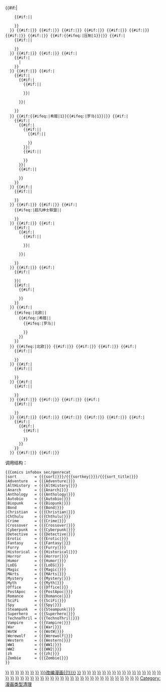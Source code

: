 {{#if:{{{Adventure|}}}|
     {{#if:{{{MArts|}}}{{{Spy|}}}{{{Superhero|}}}{{{War|}}}{{{Bond|}}}||
       [[Category:Action-adventure comics|{{{sort|{{PAGENAME}}}}}]]
     }}
   }}<!--
-->{{#if:{{{AltHistory|}}}|[[Category:架空历史漫画|{{{sort|{{PAGENAME}}}}}]]}}<!--
-->{{#if:{{{Anarch|}}}|[[Category:无政府主义者漫画|{{{sort|{{PAGENAME}}}}}]]}}<!--
-->{{#if:{{{Anthology|}}}|[[Category:漫画选集|{{{sort|{{PAGENAME}}}}}]]}}<!--
-->{{#if:{{{Autobio|}}}|[[Category:自传漫画|{{{sort|{{PAGENAME}}}}}]]}}<!--
-->{{#if:{{{Biopunk|}}}|[[Category:生物朋克漫画|{{{sort|{{PAGENAME}}}}}]]}}<!--
-->{{#if:{{{Christian|}}}|[[Category:基督教漫画|{{{sort|{{PAGENAME}}}}}]]}}<!--

-->{{#if:{{{Adaptation|}}}|[[Category:{{{Adaptation|}}}改编漫画{{!}}{{{sort|{{PAGENAME}}}}}]]}}<!--

-->{{#if:{{{Furry|}}}{{{Anthro|}}}|[[Category:以拟人化角色为主角的漫画|{{{sort|{{PAGENAME}}}}}]]}}<!--

-->{{#if:{{#ifeq:{{{Furry|none}}}|压制|1}}|[[Category:以拟人化角色为主角的漫画|{{{sort|{{PAGENAME}}}}}]]}}<!--

-->{{#if:{{{Crime|}}}|
     {{#if:{{{Detective|}}}{{{Mystery|}}}||
       [[Category:犯罪漫画|{{{sort|{{PAGENAME}}}}}]]
     }}
   }}<!--
-->{{#if:{{{Crossover|}}}|[[Category:交叉漫画|{{{sort|{{PAGENAME}}}}}]]}}<!--
-->{{#if:{{{Chthulu|}}}|[[Category:克苏鲁神话漫画|{{{sort|{{PAGENAME}}}}}]]}}<!--
-->{{#if:{{{Cyberpunk|}}}|
     {{#if:{{{Biopunk|}}}{{{Steampunk|}}}|
       |[[Category:赛博朋克漫画|{{{sort|{{PAGENAME}}}}}]]
     }}
   }}<!--
-->{{#if:{{{Erotic|}}}|[[Category:情色漫画|{{{sort|{{PAGENAME}}}}}]]}}<!--
-->{{#if:{{{Fantasy|}}}|
     {{#if:{{{Historical|}}}|
       {{#if:{{{MArts|}}}|
         {{#if:{{{zh|}}}||
           [[Category:奇幻漫画|{{{sort|{{PAGENAME}}}}}]]
         }}|
         [[Category:奇幻漫画|{{{sort|{{PAGENAME}}}}}]]
       }}|
       [[Category:奇幻漫画|{{{sort|{{PAGENAME}}}}}]]
     }}
   }}<!--
-->{{#if:{{#ifeq:{{{Myth|none}}}|希腊|1}}{{#ifeq:{{{Myth|none}}}|罗马|1}}|[[Category:漫画中的希腊罗马神话|{{{sort|{{PAGENAME}}}}}]]}}<!--
-->{{#if:{{{Historical|}}}|
     {{#if:{{{Fantasy|}}}|
       {{#if:{{{MArts|}}}|
         {{#if:{{{zh|}}}||
           {{#if:{{{AltHistory|}}}||
             [[Category:历史漫画|{{{sort|{{PAGENAME}}}}}]]
           }}
         }}|
         {{#if:{{{AltHistory|}}}||
           [[Category:历史漫画|{{{sort|{{PAGENAME}}}}}]]
         }}
       }}|
       {{#if:{{{AltHistory|}}}||
         [[Category:历史漫画|{{{sort|{{PAGENAME}}}}}]]
       }}
     }}
   }}<!--
-->{{#if:{{{Horror|}}}|
     {{#if:{{{Vampire|}}}{{{Werewolf|}}}{{{Zombie|}}}{{{Chthulu|}}}||
       [[Category:恐怖漫画|{{{sort|{{PAGENAME}}}}}]]
     }}
   }}<!--
-->{{#if:{{{Humor|}}}|[[Category:幽默漫画|{{{sort|{{PAGENAME}}}}}]]}}<!--
-->{{#if:{{{Bond|}}}|[[Category:詹姆斯·邦德漫画|{{{sort|{{PAGENAME}}}}}]]}}<!--
-->{{#if:{{{LoEG|}}}|
     {{#ifeq:{{{altcat|none}}}|超凡绅士联盟||
       [[Category:超凡绅士联盟|{{{sort|{{PAGENAME}}}}}]]
     }}
   }}<!--
-->{{#if:{{{Magic|}}}|[[Category:漫画中的魔法|{{{sort|{{PAGENAME}}}}}]]}}<!--
-->{{#if:{{{MArts|}}}|
     {{#if:{{{Historical|}}}|
       {{#if:{{{Fantasy|}}}|
         {{#if:{{{zh|}}}||
           [[Category:武术漫画|{{{sort|{{PAGENAME}}}}}]]
         }}|
         [[Category:武术漫画|{{{sort|{{PAGENAME}}}}}]]
       }}|
       [[Category:武术漫画|{{{sort|{{PAGENAME}}}}}]]
     }}
   }}<!--
-->{{#if:{{{Detective|}}}{{{Mystery|}}}|[[Category:神秘漫画|{{{sort|{{PAGENAME}}}}}]]}}<!--
-->{{#if:{{{SciFi|}}}|
     {{#if:{{{War|}}}|
       [[Category:军事科幻漫画|{{{sort|{{PAGENAME}}}}}]]
     }}|
     {{#if:{{{War|}}}|
       {{#if:{{{SciFi|}}}|
         [[Category:军事科幻漫画|{{{sort|{{PAGENAME}}}}}]]
       }}
     }}
   }}<!--
-->{{#if:{{{Myth|}}}|
     {{#ifeq:{{{Myth|none}}}|北欧||
       {{#ifeq:{{{Myth|none}}}|希腊||
         {{#ifeq:{{{Myth|none}}}|罗马||
           [[Category:漫画中的神话|{{{sort|{{PAGENAME}}}}}]]
         }}
       }}
     }}
   }}<!--
-->{{#ifeq:{{{Myth|none}}}|北欧|[[Category:漫画中的北欧神话|{{{sort|{{PAGENAME}}}}}]]}}<!--
-->{{#if:{{{Office|}}}|[[Category:办公室漫画|{{{sort|{{PAGENAME}}}}}]]}}<!--
-->{{#if:{{{PostApoc|}}}|[[Category:后启示录漫画|{{{sort|{{PAGENAME}}}}}]]}}<!--
-->{{#if:{{{Romance|}}}|[[Category:恋爱漫画|{{{sort|{{PAGENAME}}}}}]]}}<!--
-->{{#if:{{{SciFi|}}}|
     {{#if:{{{Biopunk|}}}{{{Cyberpunk|}}}{{{PostApoc|}}}{{{Steampunk|}}}{{{War|}}}{{{LoEG|}}}{{{WotW|}}}||
       [[Category:科幻漫画|{{{sort|{{PAGENAME}}}}}]]
     }}
   }}<!--
-->{{#if:{{{Spy|}}}|
     {{#if:{{{Bond|}}}||
       [[Category:间谍漫画|{{{sort |{{PAGENAME}}}}}]]
     }}
   }}<!--
-->{{#if:{{{Steampunk|}}}|
     {{#if:{{{LoEG|}}}{{{WotW|}}}||
       [[Category:蒸汽朋克漫画|{{{sort |{{PAGENAME}}}}}]]
     }}
   }}<!--
-->{{#if:{{{Superhero|}}}|[[Category:超级英雄漫画|{{{sort|{{PAGENAME}}}}}]]}}<!--
-->{{#if:{{{TechnoThril|}}}|[[Category:科技惊悚漫画|{{{sort|{{PAGENAME}}}}}]]}}<!--
-->{{#if:{{{Vampire|}}}|[[Category:漫画中的吸血鬼|{{{sort|{{PAGENAME}}}}}]]}}<!--
-->{{#if:{{{War|}}}|
     {{#if:{{{SciFi|}}}{{{WW1|}}}{{{WW2|}}}||
       [[Category:战争漫画|{{{sort|{{PAGENAME}}}}}]]
     }}
   }}<!--
-->{{#if:{{{WotW|}}}|[[Category:世界大战漫画|{{{sort|{{PAGENAME}}}}}]]}}<!--
-->{{#if:{{{Werewolf|}}}|[[Category:漫画中的狼人|{{{sort|{{PAGENAME}}}}}]]}}<!--
-->{{#if:{{{Western|}}}|[[Category:西部漫画|{{{sort|{{PAGENAME}}}}}]]}}<!--
-->{{#if:{{{WW1|}}}|[[Category:一战漫画|{{{sort|{{PAGENAME}}}}}]]}}<!--
-->{{#if:{{{WW2|}}}|[[Category:二战漫画|{{{sort|{{PAGENAME}}}}}]]}}<!--
-->{{#if:{{{Fantasy|}}}|
     {{#if:{{{Historical|}}}|
       {{#if:{{{MArts|}}}|
         {{#if:{{{zh|}}}|
           [[Category:武侠漫画|{{{sort|{{PAGENAME}}}}}]]
         }}
       }}
     }}
   }}<!--
-->{{#if:{{{Zombie|}}}|[[Category:漫画中的僵尸|{{{sort|{{PAGENAME}}}}}]]}}<!--

-->{{#if:{{{Furry|}}}|[[Category:漫画类型清理]]}}<noinclude>
调用结构：

<pre>
{{Comics infobox sec/genrecat
|sort        = {{{sort|}}}/{{{sortkey|}}}/{{{sort_title|}}}
|Adventure   = {{{Adventure|}}}
|AltHistory  = {{{AltHistory|}}}
|Anarch      = {{{Anarch|}}}
|Anthology   = {{{Anthology|}}}
|Autobio     = {{{Autobio|}}}
|Biopunk     = {{{Biopunk|}}}
|Bond        = {{{Bond|}}}
|Christian   = {{{Christian|}}}
|Chthulu     = {{{Chthulu|}}}
|Crime       = {{{Crime|}}}
|Crossover   = {{{Crossover|}}}
|Cyberpunk   = {{{Cyberpunk|}}}
|Detective   = {{{Detective|}}}
|Erotic      = {{{Erotic|}}}
|Fantasy     = {{{Fantasy|}}}
|Furry       = {{{Furry|}}}
|Historical  = {{{Historical|}}}
|Horror      = {{{Horror|}}}
|Humor       = {{{Humor|}}}
|LoEG        = {{{LoEG|}}}
|Magic       = {{{Magic|}}}
|MArts       = {{{MArts|}}}
|Mystery     = {{{Mystery|}}}
|Myth        = {{{Myth|}}}
|Office      = {{{Office|}}}
|PostApoc    = {{{PostApoc|}}}
|Romance     = {{{Romance|}}}
|SciFi       = {{{SciFi|}}}
|Spy         = {{{Spy|}}}
|Steampunk   = {{{Steampunk|}}}
|Superhero   = {{{Superhero|}}}
|TechnoThril = {{{TechnoThril|}}}
|Vampire     = {{{Vampire|}}}
|War         = {{{War|}}}
|WotW        = {{{WotW|}}}
|Werewolf    = {{{Werewolf|}}}
|Western     = {{{Western|}}}
|WW1         = {{{WW1|}}}
|WW2         = {{{WW2|}}}
|zh          = {{{zh|}}}
|Zombie      = {{{Zombie|}}}
}}
</pre>
</noinclude>